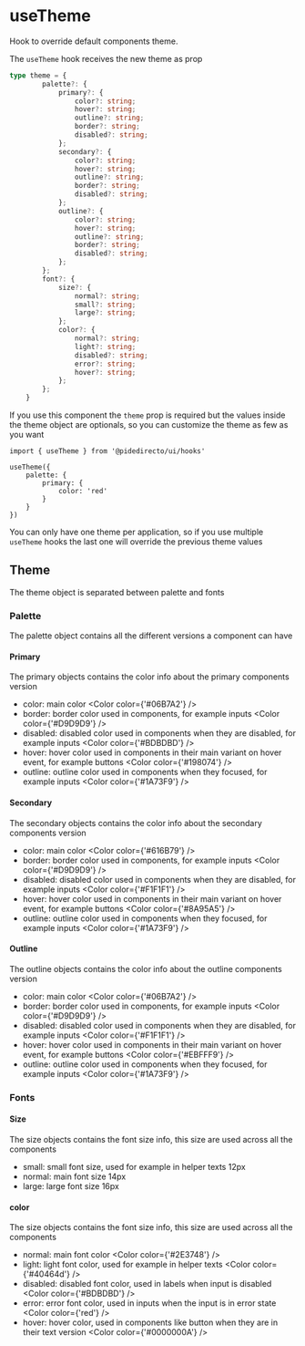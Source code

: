 

<Meta title="hooks/useTheme" />

# useTheme

Hook to override default components theme.

The `useTheme` hook receives the new theme as prop

```ts
type theme = {
        palette?: {
            primary?: {
                color?: string;
                hover?: string;
                outline?: string;
                border?: string;
                disabled?: string;
            };
            secondary?: {
                color?: string;
                hover?: string;
                outline?: string;
                border?: string;
                disabled?: string;
            };
            outline?: {
                color?: string;
                hover?: string;
                outline?: string;
                border?: string;
                disabled?: string;
            };
        };
        font?: {
            size?: {
                normal?: string;
                small?: string;
                large?: string;
            };
            color?: {
                normal?: string;
                light?: string;
                disabled?: string;
                error?: string;
                hover?: string;
            };
        };
    }
```

If you use this component the `theme` prop is required but the values inside the theme object are optionals, so you can customize the theme as few as you want

```tsx
import { useTheme } from '@pidedirecto/ui/hooks'

useTheme({
    palette: {
        primary: {
            color: 'red'
        }
    }
})
```

You can only have one theme per application, so if you use multiple `useTheme` hooks the last one will override the previous theme values

## Theme

The theme object is separated between palette and fonts

### Palette

The palette object contains all the different versions a component can have

#### Primary

The primary objects contains the color info about the primary components version

- color: main color <Color color={'#06B7A2'} />
- border: border color used in components, for example inputs <Color color={'#D9D9D9'} />
- disabled: disabled color used in components when they are disabled, for example inputs <Color color={'#BDBDBD'} />
- hover: hover color used in components in their main variant on hover event, for example buttons <Color color={'#198074'} />
- outline: outline color used in components when they focused, for example inputs <Color color={'#1A73F9'} />

#### Secondary

The secondary objects contains the color info about the secondary components version

- color: main color <Color color={'#616B79'} />
- border: border color used in components, for example inputs <Color color={'#D9D9D9'} />
- disabled: disabled color used in components when they are disabled, for example inputs <Color color={'#F1F1F1'} />
- hover: hover color used in components in their main variant on hover event, for example buttons <Color color={'#8A95A5'} />
- outline: outline color used in components when they focused, for example inputs <Color color={'#1A73F9'} />

#### Outline

The outline objects contains the color info about the outline components version

- color: main color <Color color={'#06B7A2'} />
- border: border color used in components, for example inputs <Color color={'#D9D9D9'} />
- disabled: disabled color used in components when they are disabled, for example inputs <Color color={'#F1F1F1'} />
- hover: hover color used in components in their main variant on hover event, for example buttons <Color color={'#EBFFF9'} />
- outline: outline color used in components when they focused, for example inputs <Color color={'#1A73F9'} />

### Fonts

#### Size

The size objects contains the font size info, this size are used across all the components

- small: small font size, used for example in helper texts 12px
- normal: main font size 14px
- large: large font size 16px

#### color

The size objects contains the font size info, this size are used across all the components

- normal: main font color <Color color={'#2E3748'} />
- light: light font color, used for example in helper texts <Color color={'#40464d'} />
- disabled: disabled font color, used in labels when input is disabled <Color color={'#BDBDBD'} />
- error: error font color, used in inputs when the input is in error state <Color color={'red'} />
- hover: hover color, used in components like button when they are in their text version <Color color={'#0000000A'} />


